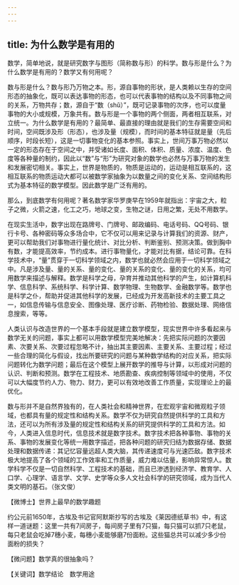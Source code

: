```yaml
---
---
---
```

title: 为什么数学是有用的
---




数学，简单地说，就是研究数字与图形（简称数与形）的科学。数与形是什么？为什么数学是有用的？数学又有何用呢？

数与形是什么？数与形乃万物之本。形，源自事物的形状，是人类赖以生存的空间形态的抽象化，既可以表达事物的形态，也可以代表事物的结构以及不同事物之间的关系，万物共存；数，源自于“数（shǔ）”，既可记录事物的次序，也可以度量事物的大小或规模，万象共有。数与形是一个事物的两个侧面，两者相互联系，对立统一。为什么数学是有用的？最简单、最直接的理由就是我们的生存需要空间和时间，空间既涉及形（形态），也涉及量（规模），而时间的基本特征就是量（先后顺序，时段长短），这是一切事物变化的基本参照。事实上，世间万事万物必然以一定的形态存在于空间之中，并受诸如长度、面积、体积、质量、浓度、温度、色度等各种量的制约，因此以“数”与“形”为研究对象的数学也必然与万事万物的发生和发展密切相关。事实上，世界是物质的，物质是运动的，运动是相互联系的，这相互联系的物质运动大都可以被数学家抽象为以数量之间的变化关系、空间结构形式为基本特征的数学模型。因此数学是广泛有用的。

那么，到底数学有何用呢？著名数学家华罗庚早在1959年就指出：宇宙之大，粒子之微，火箭之速，化工之巧，地球之变，生物之谜，日用之繁，无处不用数学。



在现实生活中，数字出现在路牌号、门牌号、邮政编码、电话号码、QQ号码、银行卡号、各种密码等众多场合中，它不仅可以用来记录与计算我们的资源、财产，更可以帮助我们对事物进行量化统计、对比分析、判断鉴别、预测决策。做到胸中有数，才能提高效率，节约成本。进行事物量化，才能对比有据，结论可靠。在科学技术中，“量”贯穿于一切科学领域之内，数学也就必然会应用于一切科学领域之中。凡是涉及量、量的关系、量的变化、量的关系的变化、量的变化的关系，均可用数学来描述与解释。数学是科学之母，孕育并推动其他科学的产生，如计算机科学、信息科学、系统科学、科学计算、数学物理、生物数学、金融数学等。数学也是科学之仆，帮助并促进其他科学的发展，已经成为开发高新技术的主要工具之一，如信息传输与信息安全、图像处理、医疗诊断、药物检验、数据处理、网络信息搜索，等等。



人类认识与改造世界的一个基本手段就是建立数学模型，现实世界中许多看起来与数学无关的问题，事实上都可以用数学模型完美地解决：先把实际问题的次要因素、次要关系、次要过程忽略不计，抽出其主要因素、主要关系、主要过程；经过一些合理的简化与假设，找出所要研究的问题与某种数学结构的对应关系，把实际问题转化为数学问题；最后在这个模型上展开数学的推导与计算，以形成对问题的认识、判断和预测。数学在工程技术、地质勘查、疾病控制等领域中的使用，不仅可以大幅度节约人力、物力、财力，更可以有效地改善工作质量，实现理论上的最优化。

数与形并不是自然界独有的，在人类社会和精神世界，在宏观宇宙和微观粒子领域，也都具有量的规定性和结构关系。数学不仅为研究自然提供科学的工具和方法，还可以为所有涉及量的规定性和结构关系的研究提供科学的工具和方法。如今，人类进入信息时代，信息技术就是数字技术。数字技术把各种事物、事物的关系、事物的发展变化等统一用数字描述，把各种问题的研究归结为数据存储、数据处理和数据传递：其记忆容量远超人类大脑，其传递速度可与光速匹敌。数字技术极大地提高了各个领域的工作效率和工作质量，威力难以估量，影响异常惊人。数学科学不仅是一切自然科学、工程技术的基础，而且已渗透到经济学、教育学、人口学、心理学、语言学、文学、史学等众多人文社会科学的研究领域，成为当代人类文明的基石。（张文俊）





【微博士】世界上最早的数学趣题

约公元前1650年，古埃及书记官阿默斯抄写的古埃及《莱因德纸草书》中，有这样一道谜题：这里一共有7间房子，每间房子里有7只猫，每只猫可以抓7只老鼠，每只老鼠会吃掉7穗小麦，每穗小麦能够磨7份面粉。这些猫总共可以减少多少份面粉的损失？

【微问题】数学真的很抽象吗？

【关键词】数学结论　数学用途